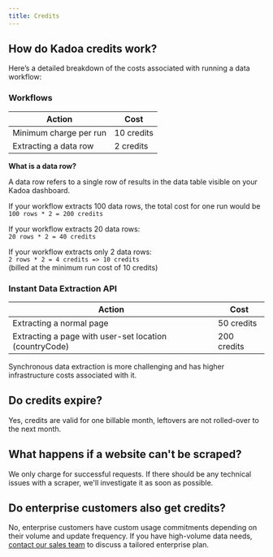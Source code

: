 ```yaml
---
title: Credits
---
```


## How do Kadoa credits work?

Here’s a detailed breakdown of the costs associated with running a data workflow:

### Workflows

| Action                       | Cost          |
| ---------------------------- | ------------- |
| Minimum charge per run       | 10 credits    |
| Extracting a data row        | 2 credits     |

**What is a data row?**

A data row refers to a single row of results in the data table visible on your Kadoa dashboard.

If your workflow extracts 100 data rows, the total cost for one run would be  
`100 rows * 2 = 200 credits`

If your workflow extracts 20 data rows:  
`20 rows * 2 = 40 credits`

If your workflow extracts only 2 data rows:  
`2 rows * 2 = 4 credits => 10 credits`  
(billed at the minimum run cost of 10 credits)

### Instant Data Extraction API

| Action                                                 | Cost          |
| ------------------------------------------------------ | ------------- |
| Extracting a normal page                               | 50 credits    |
| Extracting a page with user-set location (countryCode) | 200 credits   |

Synchronous data extraction is more challenging and has higher infrastructure costs associated with it.

## Do credits expire?

Yes, credits are valid for one billable month, leftovers are not rolled-over to the next month.

## What happens if a website can't be scraped?

We only charge for successful requests. If there should be any technical issues with a scraper, we'll investigate it as soon as possible.

## Do enterprise customers also get credits?

No, enterprise customers have custom usage commitments depending on their volume and update frequency.
If you have high-volume data needs, [contact our sales team](https://www.kadoa.com/pricing/enterprise) to discuss a tailored enterprise plan.
